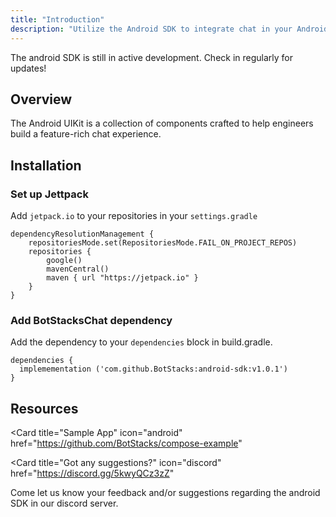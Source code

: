 ```yaml
---
title: "Introduction"
description: "Utilize the Android SDK to integrate chat in your Android native environment"
---
```


<Warning>
  The android SDK is still in active development. Check in regularly for
  updates!
</Warning>


## Overview

The Android UIKit is a collection of components crafted to help engineers build a
feature-rich chat experience.

## Installation

### Set up Jettpack

Add `jetpack.io` to your repositories in your `settings.gradle`

```Gradle
dependencyResolutionManagement {
    repositoriesMode.set(RepositoriesMode.FAIL_ON_PROJECT_REPOS)
    repositories {
        google()
        mavenCentral()
        maven { url "https://jetpack.io" }
    }
}
```

### Add BotStacksChat dependency

Add the dependency to your `dependencies` block in build.gradle.

```Gradle
dependencies {
  implemementation ('com.github.BotStacks:android-sdk:v1.0.1')
}
```

## Resources

<CardGroup cols={2}>
  <Card title="Figma" 
  icon="figma" 
  href="https://www.figma.com/file/to0svpIcxIysJnTY8VPltC/BotStacks-UI-Kit-for-Mobile?type=design&node-id=973%3A6246&mode=design&t=LuQ7ijGmVXLVnlHo-1"
  >
  </Card>

  <Card title="Sample App" 
  icon="android" 
  href="https://github.com/BotStacks/compose-example"
  >
  </Card>

</CardGroup>

<Card
  title="Got any suggestions?"
  icon="discord"
  href="https://discord.gg/5kwyQCz3zZ"
>
  Come let us know your feedback and/or suggestions regarding the android SDK in
  our discord server.
</Card>